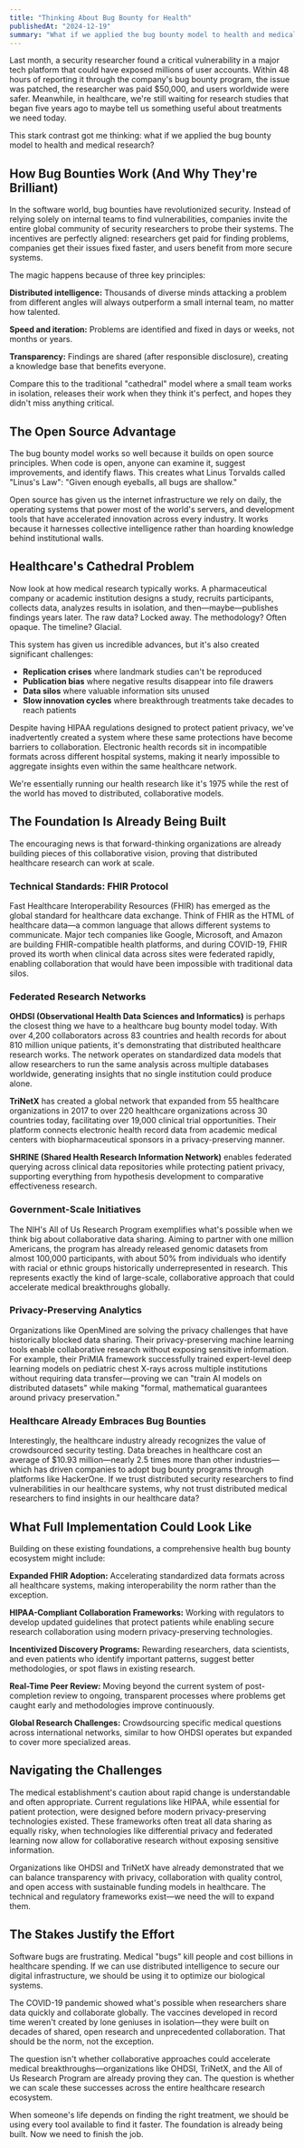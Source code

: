 ```yaml
---
title: "Thinking About Bug Bounty for Health"
publishedAt: "2024-12-19"
summary: "What if we applied the bug bounty model to health and medical research? Exploring how distributed intelligence could accelerate medical breakthroughs."
---
```


Last month, a security researcher found a critical vulnerability in a major tech platform that could have exposed millions of user accounts. Within 48 hours of reporting it through the company's bug bounty program, the issue was patched, the researcher was paid $50,000, and users worldwide were safer. Meanwhile, in healthcare, we're still waiting for research studies that began five years ago to maybe tell us something useful about treatments we need today.

This stark contrast got me thinking: what if we applied the bug bounty model to health and medical research?

## How Bug Bounties Work (And Why They're Brilliant)

In the software world, bug bounties have revolutionized security. Instead of relying solely on internal teams to find vulnerabilities, companies invite the entire global community of security researchers to probe their systems. The incentives are perfectly aligned: researchers get paid for finding problems, companies get their issues fixed faster, and users benefit from more secure systems.

The magic happens because of three key principles:

**Distributed intelligence:** Thousands of diverse minds attacking a problem from different angles will always outperform a small internal team, no matter how talented.

**Speed and iteration:** Problems are identified and fixed in days or weeks, not months or years.

**Transparency:** Findings are shared (after responsible disclosure), creating a knowledge base that benefits everyone.

Compare this to the traditional "cathedral" model where a small team works in isolation, releases their work when they think it's perfect, and hopes they didn't miss anything critical.

## The Open Source Advantage

The bug bounty model works so well because it builds on open source principles. When code is open, anyone can examine it, suggest improvements, and identify flaws. This creates what Linus Torvalds called "Linus's Law": "Given enough eyeballs, all bugs are shallow."

Open source has given us the internet infrastructure we rely on daily, the operating systems that power most of the world's servers, and development tools that have accelerated innovation across every industry. It works because it harnesses collective intelligence rather than hoarding knowledge behind institutional walls.

## Healthcare's Cathedral Problem

Now look at how medical research typically works. A pharmaceutical company or academic institution designs a study, recruits participants, collects data, analyzes results in isolation, and then—maybe—publishes findings years later. The raw data? Locked away. The methodology? Often opaque. The timeline? Glacial.

This system has given us incredible advances, but it's also created significant challenges:

- **Replication crises** where landmark studies can't be reproduced
- **Publication bias** where negative results disappear into file drawers
- **Data silos** where valuable information sits unused
- **Slow innovation cycles** where breakthrough treatments take decades to reach patients

Despite having HIPAA regulations designed to protect patient privacy, we've inadvertently created a system where these same protections have become barriers to collaboration. Electronic health records sit in incompatible formats across different hospital systems, making it nearly impossible to aggregate insights even within the same healthcare network.

We're essentially running our health research like it's 1975 while the rest of the world has moved to distributed, collaborative models.

## The Foundation Is Already Being Built

The encouraging news is that forward-thinking organizations are already building pieces of this collaborative vision, proving that distributed healthcare research can work at scale.

### Technical Standards: FHIR Protocol

Fast Healthcare Interoperability Resources (FHIR) has emerged as the global standard for healthcare data exchange. Think of FHIR as the HTML of healthcare data—a common language that allows different systems to communicate. Major tech companies like Google, Microsoft, and Amazon are building FHIR-compatible health platforms, and during COVID-19, FHIR proved its worth when clinical data across sites were federated rapidly, enabling collaboration that would have been impossible with traditional data silos.

### Federated Research Networks

**OHDSI (Observational Health Data Sciences and Informatics)** is perhaps the closest thing we have to a healthcare bug bounty model today. With over 4,200 collaborators across 83 countries and health records for about 810 million unique patients, it's demonstrating that distributed healthcare research works. The network operates on standardized data models that allow researchers to run the same analysis across multiple databases worldwide, generating insights that no single institution could produce alone.

**TriNetX** has created a global network that expanded from 55 healthcare organizations in 2017 to over 220 healthcare organizations across 30 countries today, facilitating over 19,000 clinical trial opportunities. Their platform connects electronic health record data from academic medical centers with biopharmaceutical sponsors in a privacy-preserving manner.

**SHRINE (Shared Health Research Information Network)** enables federated querying across clinical data repositories while protecting patient privacy, supporting everything from hypothesis development to comparative effectiveness research.

### Government-Scale Initiatives

The NIH's All of Us Research Program exemplifies what's possible when we think big about collaborative data sharing. Aiming to partner with one million Americans, the program has already released genomic datasets from almost 100,000 participants, with about 50% from individuals who identify with racial or ethnic groups historically underrepresented in research. This represents exactly the kind of large-scale, collaborative approach that could accelerate medical breakthroughs globally.

### Privacy-Preserving Analytics

Organizations like OpenMined are solving the privacy challenges that have historically blocked data sharing. Their privacy-preserving machine learning tools enable collaborative research without exposing sensitive information. For example, their PriMIA framework successfully trained expert-level deep learning models on pediatric chest X-rays across multiple institutions without requiring data transfer—proving we can "train AI models on distributed datasets" while making "formal, mathematical guarantees around privacy preservation."

### Healthcare Already Embraces Bug Bounties

Interestingly, the healthcare industry already recognizes the value of crowdsourced security testing. Data breaches in healthcare cost an average of $10.93 million—nearly 2.5 times more than other industries—which has driven companies to adopt bug bounty programs through platforms like HackerOne. If we trust distributed security researchers to find vulnerabilities in our healthcare systems, why not trust distributed medical researchers to find insights in our healthcare data?

## What Full Implementation Could Look Like

Building on these existing foundations, a comprehensive health bug bounty ecosystem might include:

**Expanded FHIR Adoption:** Accelerating standardized data formats across all healthcare systems, making interoperability the norm rather than the exception.

**HIPAA-Compliant Collaboration Frameworks:** Working with regulators to develop updated guidelines that protect patients while enabling secure research collaboration using modern privacy-preserving technologies.

**Incentivized Discovery Programs:** Rewarding researchers, data scientists, and even patients who identify important patterns, suggest better methodologies, or spot flaws in existing research.

**Real-Time Peer Review:** Moving beyond the current system of post-completion review to ongoing, transparent processes where problems get caught early and methodologies improve continuously.

**Global Research Challenges:** Crowdsourcing specific medical questions across international networks, similar to how OHDSI operates but expanded to cover more specialized areas.

## Navigating the Challenges

The medical establishment's caution about rapid change is understandable and often appropriate. Current regulations like HIPAA, while essential for patient protection, were designed before modern privacy-preserving technologies existed. These frameworks often treat all data sharing as equally risky, when technologies like differential privacy and federated learning now allow for collaborative research without exposing sensitive information.

Organizations like OHDSI and TriNetX have already demonstrated that we can balance transparency with privacy, collaboration with quality control, and open access with sustainable funding models in healthcare. The technical and regulatory frameworks exist—we need the will to expand them.

## The Stakes Justify the Effort

Software bugs are frustrating. Medical "bugs" kill people and cost billions in healthcare spending. If we can use distributed intelligence to secure our digital infrastructure, we should be using it to optimize our biological systems.

The COVID-19 pandemic showed what's possible when researchers share data quickly and collaborate globally. The vaccines developed in record time weren't created by lone geniuses in isolation—they were built on decades of shared, open research and unprecedented collaboration. That should be the norm, not the exception.

The question isn't whether collaborative approaches could accelerate medical breakthroughs—organizations like OHDSI, TriNetX, and the All of Us Research Program are already proving they can. The question is whether we can scale these successes across the entire healthcare research ecosystem.

When someone's life depends on finding the right treatment, we should be using every tool available to find it faster. The foundation is already being built. Now we need to finish the job.
